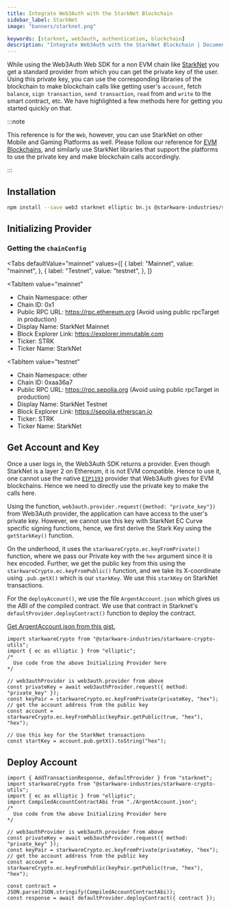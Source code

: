 ```yaml
---
title: Integrate Web3Auth with the StarkNet Blockchain
sidebar_label: StarkNet
image: "banners/starknet.png"

keywords: [starknet, web3auth, authentication, blockchain]
description: "Integrate Web3Auth with the StarkNet Blockchain | Documentation - Web3Auth"
---
```



While using the Web3Auth Web SDK for a non EVM chain like [StarkNet](https://starkware.co/starknet/)
you get a standard provider from which you can get the private key of the user. Using this private
key, you can use the corresponding libraries of the blockchain to make blockchain calls like getting
user's `account`, fetch `balance`, `sign transaction`, `send transaction`, `read` from and `write`
to the smart contract, etc. We have highlighted a few methods here for getting you started quickly
on that.

:::note

This reference is for the `Web`, however, you can use StarkNet on other Mobile and Gaming Platforms
as well. Please follow our reference for [EVM Blockchains](/connect-blockchain/evm/), and similarly
use StarkNet libraries that support the platforms to use the private key and make blockchain calls
accordingly.

:::

## Installation

```bash npm2yarn
npm install --save web3 starknet elliptic bn.js @starkware-industries/starkware-crypto-utils
```

## Initializing Provider

### Getting the `chainConfig`

<Tabs
 defaultValue="mainnet"
  values={[
    { label: "Mainnet", value: "mainnet", },
    { label: "Testnet", value: "testnet", },
  ]}
>
<TabItem
  value="mainnet"
>

- Chain Namespace: other
- Chain ID: 0x1
- Public RPC URL: https://rpc.ethereum.org (Avoid using public rpcTarget in production)
- Display Name: StarkNet Mainnet
- Block Explorer Link: https://explorer.immutable.com
- Ticker: STRK
- Ticker Name: StarkNet

</TabItem>

<TabItem
  value="testnet"
>

- Chain Namespace: other
- Chain ID: 0xaa36a7
- Public RPC URL: https://rpc.sepolia.org (Avoid using public rpcTarget in production)
- Display Name: StarkNet Testnet
- Block Explorer Link: https://sepolia.etherscan.io
- Ticker: STRK
- Ticker Name: StarkNet

</TabItem>
</Tabs>

## Get Account and Key

Once a user logs in, the Web3Auth SDK returns a provider. Even though StarkNet is a layer 2 on
Ethereum, it is not EVM compatible. Hence to use it, one cannot use the native
[`EIP1193`](https://eips.ethereum.org/EIPS/eip-1193) provider that Web3Auth gives for EVM
blockchains. Hence we need to directly use the private key to make the calls here.

Using the function, `web3auth.provider.request({method: "private_key"})` from Web3Auth provider, the
application can have access to the user's private key. However, we cannot use this key with StarkNet
EC Curve specific signing functions, hence, we first derive the Stark Key using the `getStarkKey()`
function.

On the underhood, it uses the `starkwareCrypto.ec.keyFromPrivate()` function, where we pass our
Private key with the `hex` argument since it is hex encoded. Further, we get the public key from
this using the `starkwareCrypto.ec.keyFromPublic()` function, and we take its X-coordinate using
`.pub.getX()` which is our `starkKey`. We use this `starkKey` on StarkNet transactions.

For the `deployAccount()`, we use the file `ArgentAccount.json` which gives us the ABI of the
compiled contract. We use that contract in Starknet's `defaultProvider.deployContract()` function to
deploy the contract.

[Get ArgentAccount.json from this gist.](https://gist.githubusercontent.com/yashovardhan/27e622a0f8de5acb3686674cd10fe0c8/raw/c1b2f70996083d2c3e85330464f71735aecf58a8/ArgentAccount.json)

```tsx
import starkwareCrypto from "@starkware-industries/starkware-crypto-utils";
import { ec as elliptic } from "elliptic";
/*
  Use code from the above Initializing Provider here
*/

// web3authProvider is web3auth.provider from above
const privateKey = await web3authProvider.request({ method: "private_key" });
const keyPair = starkwareCrypto.ec.keyFromPrivate(privateKey, "hex");
// get the account address from the public key
const account = starkwareCrypto.ec.keyFromPublic(keyPair.getPublic(true, "hex"), "hex");

// Use this key for the StarkNet transactions
const startKey = account.pub.getX().toString("hex");
```

## Deploy Account

```tsx
import { AddTransactionResponse, defaultProvider } from "starknet";
import starkwareCrypto from "@starkware-industries/starkware-crypto-utils";
import { ec as elliptic } from "elliptic";
import CompiledAccountContractAbi from "./ArgentAccount.json";
/*
  Use code from the above Initializing Provider here
*/

// web3authProvider is web3auth.provider from above
const privateKey = await web3authProvider.request({ method: "private_key" });
const keyPair = starkwareCrypto.ec.keyFromPrivate(privateKey, "hex");
// get the account address from the public key
const account = starkwareCrypto.ec.keyFromPublic(keyPair.getPublic(true, "hex"), "hex");

const contract = JSON.parse(JSON.stringify(CompiledAccountContractAbi));
const response = await defaultProvider.deployContract({ contract });
```
